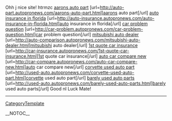 
Ohh j nice site! htrmzc
<a href= http://auto-part.autopronews.com/aarons-auto-part.html >aarons auto part</a> [url=http://auto-part.autopronews.com/aarons-auto-part.html]aarons auto part[/url] <a href= http://auto-insurance.autopronews.com/auto-insurance-in-florida.html >auto insurance in florida</a> [url=http://auto-insurance.autopronews.com/auto-insurance-in-florida.html]auto insurance in florida[/url] <a href= http://car-problem.autopronews.com/car-problem-question.html >car problem question</a> [url=http://car-problem.autopronews.com/car-problem-question.html]car problem question[/url] <a href= http://auto-comparison.autopronews.com/mitsubishi-auto-dealer.html >mitsubishi auto dealer</a> [url=http://auto-comparison.autopronews.com/mitsubishi-auto-dealer.html]mitsubishi auto dealer[/url] <a href= http://car-insurance.autopronews.com/1st-quote-car-insurance.html >1st quote car insurance</a> [url=http://car-insurance.autopronews.com/1st-quote-car-insurance.html]1st quote car insurance[/url] <a href= http://car-compare.autopronews.com/auto-car-compare-new.html >auto car compare new</a> [url=http://car-compare.autopronews.com/auto-car-compare-new.html]auto car compare new[/url] <a href= http://used-auto.autopronews.com/corvette-used-auto-part.html >corvette used auto part</a> [url=http://used-auto.autopronews.com/corvette-used-auto-part.html]corvette used auto part[/url] <a href= http://used-auto.autopronews.com/barely-used-auto-parts.html >barely used auto parts</a> [url=http://used-auto.autopronews.com/barely-used-auto-parts.html]barely used auto parts[/url] 
Good nl Luck Mate!
----
[[CategoryTemplate]]

__NOTOC__